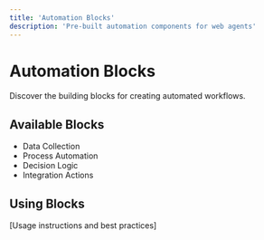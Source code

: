 ```yaml
---
title: 'Automation Blocks'
description: 'Pre-built automation components for web agents'
---
```


# Automation Blocks

Discover the building blocks for creating automated workflows.

## Available Blocks
- Data Collection
- Process Automation
- Decision Logic
- Integration Actions

## Using Blocks
[Usage instructions and best practices] 